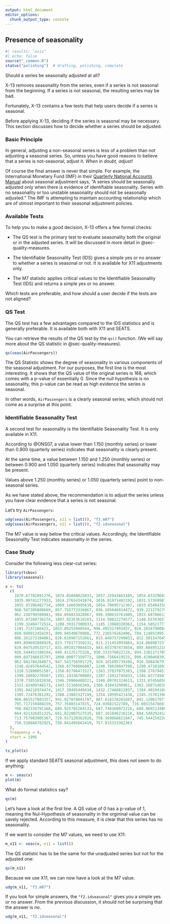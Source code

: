 ```yaml
---
output: html_document
editor_options: 
  chunk_output_type: console
---
```

## Presence of seasonality {#sec-presence-of-seasonality}

```r
#| results: "asis"
#| echo: false
source("_common.R")
status("polishing")  # drafting, polishing, complete
```

Should a series be seasonally adjusted at all?

X-13 removes seasonality from the series, even if a series is not seasonal from the beginning.
If a series is not seasonal, the resulting series may be bad.

Fortunately, X-13 contains a few tests that help users decide if a series is seasonal.

Before applying X-13, deciding if the series is seasonal may be necessary.
This section discusses how to decide whether a series should be adjusted.

### Basic Principle

In general, adjusting a non-seasonal series is less of a problem than not adjusting a seasonal series.
So, unless you have good reasons to believe that a series is not-seasonal, adjust it.
*When in doubt, adjust!*

Of course the final answer is never that simple. 
For example, the International Monetary Fund (IMF) in their [Quarterly National Accounts Manual](https://www.imf.org/external/pubs/ft/qna/pdf/2017/chapter7.pdf) about seasonal adjustment says, "A series should be seasonally adjusted only when there is evidence of identifiable seasonality. Series with no seasonality or too unstable seasonality should not be seasonally adjusted." 
The IMF is attempting to maintain accounting relationship which are of utmost important to their seasonal adjustment policies. 

### Available Tests

To help you to make a good decision, X-13 offers a few formal checks:

-   The QS test is the primary test to evaluate seasonality both the original or in the adjusted series.
    It will be discussed in more detail in @sec-quality-measures.

-   The Identifiable Seasonality Test (IDS) gives a simple yes or no answer to whether a series is seasonal or not.
    It is available for X11 adjustments only.

-   The M7 statistic applies critical values to the Identifiable Seasonality Test (IDS) and returns a simple yes or no answer.

Which tests are preferable, and how should a user decide if the tests are not aligned?

### QS Test

The QS test has a few advantages compared to the IDS statistics and is generally preferable.
It is available both with X11 and SEATS.

You can retrieve the results of the QS test by the `qs()` function.
(We will say more about the QS statistic in @sec-quality-measures).

```r
qs(seas(AirPassengers))
```

The QS Statistic shows the degree of seasonality in various components of the seasonal adjustment.
For our purposes, the first line is the most interesting.
It shows that the QS value of the original series is 168, which comes with a p-value of essentially 0.
Since the null hypothesis is no seasonality, this p-value can be read as high evidence the series is seasonal. 

In other words, `AirPassengers` is a clearly seasonal series, which should not come as a surprise at this point.

### Identifiable Seasonality Test

A second test for seasonality is the Identifiable Seasonality Test.
It is only available in X11.

According to @ONS07, a value lower than 1.150 (monthly series) or lower than 0.900 (quarterly series) indicates that seasonality is clearly present.

At the same time, a value between 1.150 and 1.250 (monthly series) or between 0.900 and 1.050 (quarterly series) indicates that seasonality may be present.

Values above 1.250 (monthly series) or 1.050 (quarterly series) point to non-seasonal series.

As we have stated above, the recommendation is to adjust the series unless you have clear evidence that a series is not seasonal.

Let's try `AirPassengers`:

```r
udg(seas(AirPassengers, x11 = list()), "f3.m07")
udg(seas(AirPassengers, x11 = list()), "f2.idseasonal")
```

The M7 value is way below the critical values.
Accordingly, the Identifiable Seasonality Test indicates seasonality in the series.

### Case Study

Consider the following less clear-cut series:

```r
library(tsbox)
library(seasonal)

x <- ts(
  c(
    1070.67782091276, 1074.85048025033, 1057.22943663105, 1054.83329692382,
    1035.00741277933, 1014.37654341674, 1016.01971482192, 1031.5736998743,
    1055.97206482734, 1069.14603895638, 1054.70695712307, 1033.65404358999,
    988.507205808669, 957.755772336067, 936.185046914472, 939.221279279722,
    962.250799500941, 984.056833428967, 999.390633761089, 1033.68786613334,
    1055.87289736274, 1097.92353618165, 1114.50822274577, 1148.65763657244,
    1199.32404772514, 1208.39317300933, 1185.13960320363, 1154.58521771845,
    1101.7137166423, 1053.89252948544, 996.495317493457, 926.283479008456,
    850.048912454291, 809.84549670808, 772.216576162406, 784.114051995134,
    806.261273184001, 820.618967152661, 815.649757299053, 812.501547645406,
    809.899692888929, 823.778177350232, 811.211453993884, 814.868987237855,
    829.047528533717, 831.891817984415, 843.653707473654, 895.684951210102,
    926.544452180194, 949.41125175328, 950.333376822119, 994.228127170556,
    999.697246815797, 1008.00877350773, 1006.7566419533, 990.419046839283,
    962.941704204873, 947.541756501729, 929.161895739204, 910.588436791225,
    1248.42457644542, 1266.67760866087, 1248.78020047598, 1290.47101093513,
    1328.51898051507, 1356.02796471527, 1363.37837075383, 1398.27679451834,
    1399.20602270507, 1391.19336700805, 1387.13912745033, 1346.03774501977,
    1370.73051832038, 1346.29966480321, 1340.09701324613, 1331.07456050929,
    1321.82409348173, 1343.5116656349, 1366.41043298961, 1363.10871463069,
    1391.84216974474, 1417.38495449438, 1432.17468812037, 1394.40194160954,
    1385.72476381292, 1388.23802327199, 1354.10595421438, 1345.15701390051,
    960.801527083357, 941.027878841707, 887.618178201697, 842.12961787775,
    795.717159404159, 757.35803147815, 724.93681522789, 716.66515476601,
    708.682334791168, 689.925785264133, 687.748168972216, 688.809213406042,
    664.421326451325, 661.822007527535, 687.161046216216, 684.548292412124,
    713.757983905367, 729.917128362926, 750.569868821847, 745.544259228118,
    758.516668782925, 758.841495662419, 757.815323362363
  ),
  frequency = 4,
  start = 1995
)

ts_plot(x)
```

If we apply standard SEATS seasonal adjustment, this does not seem to do anything:

```r
m <- seas(x)
plot(m)
```

What do formal statistics say?

```r
qs(m)
```

Let's have a look at the first line.
A QS value of 0 has a p-value of 1, meaning the Nul-Hypothesis of seasonality in the orgininal value can be savely rejected.
According to this measure, it is clear that this series has no seasonality.

If we want to consider the M7 values, we need to use X11:

```r
m_x11 <- seas(x, x11 = list())
```

The QS statistic has to be the same for the unadjusted series but not for the adjusted one:

```r
qs(m_x11)
```

Because we use X11, we can now have a look at the M7 value:

```r
udg(m_x11, "f3.m07")
```

If you look for simple answers, the `"f2.idseasonal"` gives you a simple yes or no answer.
From the previous discussion, it should not be surprising that the answer is *no*.

```r
udg(m_x11, "f2.idseasonal")
```
